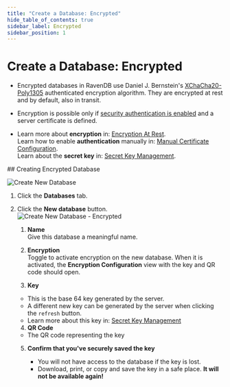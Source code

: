 ```yaml
---
title: "Create a Database: Encrypted"
hide_table_of_contents: true
sidebar_label: Encrypted
sidebar_position: 1
---
```



# Create a Database: Encrypted

<Admonition type="note" title="Note">

* Encrypted databases in RavenDB use Daniel J. Bernstein's [XChaCha20-Poly1305](https://libsodium.gitbook.io/doc/secret-key_cryptography/aead/chacha20-poly1305/xchacha20-poly1305_construction) 
 authenticated encryption algorithm. They are encrypted at rest and by default, also in transit.  

* Encryption is possible only if [security authentication is enabled](../../../start/installation/setup-wizard.mdx) and a server certificate is defined.

* Learn more about **encryption** in: [Encryption At Rest](../../../server/security/encryption/encryption-at-rest.mdx).  
  Learn how to enable **authentication** manually in: [Manual Certificate Configuration](../../../server/security/authentication/certificate-configuration.mdx).  
  Learn about the **secret key** in: [Secret Key Management](../../../server/security/encryption/secret-key-management.mdx).  
</Admonition>
## Creating Encrypted Database

![Create New Database](./assets/create-new-database.png)

   1. Click the **Databases** tab.  
   2. Click the **New database** button.  
     ![Create New Database - Encrypted](./assets/new-database-encrypted.png)

      1. **Name**  
       Give this database a meaningful name.  

      2. **Encryption**  
       Toggle to activate encryption on the new database.  When it is activated, the **Encryption Configuration** view with the key and QR code should open.  

      3. **Key**  
        * This is the base 64 key generated by the server.  
        * A different new key can be generated by the server when clicking the `refresh` button.  
        * Learn more about this key in: [Secret Key Management](../../../server/security/encryption/secret-key-management.mdx)  

      4. **QR Code**
        * The QR code representing the key  

      5. **Confirm that you've securely saved the key**  
         <Admonition type="warning" title="WARNING" id="warning" href="#warning">

         * You will not have access to the database if the key is lost.  
         * Download, print, or copy and save the key in a safe place. **It will not be available again!**  
         </Admonition>




